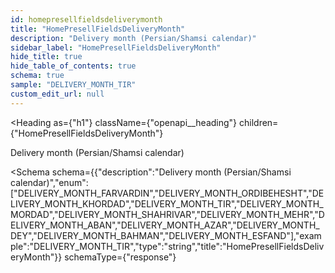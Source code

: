 ```yaml
---
id: homepresellfieldsdeliverymonth
title: "HomePresellFieldsDeliveryMonth"
description: "Delivery month (Persian/Shamsi calendar)"
sidebar_label: "HomePresellFieldsDeliveryMonth"
hide_title: true
hide_table_of_contents: true
schema: true
sample: "DELIVERY_MONTH_TIR"
custom_edit_url: null
---
```



<Heading
  as={"h1"}
  className={"openapi__heading"}
  children={"HomePresellFieldsDeliveryMonth"}
>
</Heading>



Delivery month (Persian/Shamsi calendar)

<Schema
  schema={{"description":"Delivery month (Persian/Shamsi calendar)","enum":["DELIVERY_MONTH_FARVARDIN","DELIVERY_MONTH_ORDIBEHESHT","DELIVERY_MONTH_KHORDAD","DELIVERY_MONTH_TIR","DELIVERY_MONTH_MORDAD","DELIVERY_MONTH_SHAHRIVAR","DELIVERY_MONTH_MEHR","DELIVERY_MONTH_ABAN","DELIVERY_MONTH_AZAR","DELIVERY_MONTH_DEY","DELIVERY_MONTH_BAHMAN","DELIVERY_MONTH_ESFAND"],"example":"DELIVERY_MONTH_TIR","type":"string","title":"HomePresellFieldsDeliveryMonth"}}
  schemaType={"response"}
>
  
</Schema>
            